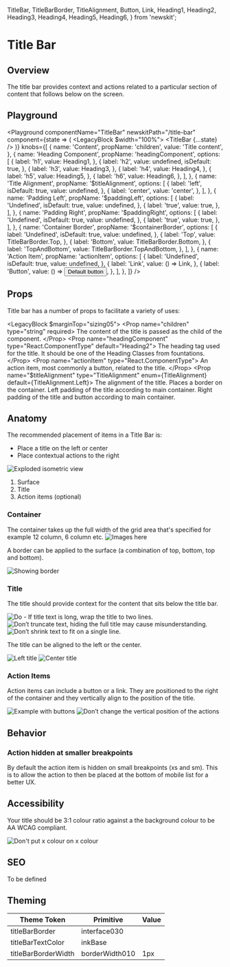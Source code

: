 
  TitleBar,
  TitleBarBorder,
  TitleAlignment,
  Button,
  Link,
  Heading1,
  Heading2,
  Heading3,
  Heading4,
  Heading5,
  Heading6,
} from 'newskit';


# Title Bar

## Overview

The title bar provides context and actions related to a particular section of content that follows below on the screen.

## Playground

<Playground
  componentName="TitleBar"
  newskitPath="/title-bar"
  component={state => (
    <LegacyBlock $width="100%">
      <TitleBar {...state} />
    </LegacyBlock>
  )}
  knobs={[
    {
      name: 'Content',
      propName: 'children',
      value: 'Title content',
    },
    {
      name: 'Heading Component',
      propName: 'headingComponent',
      options: [
        {
          label: 'h1',
          value: Heading1,
        },
        {
          label: 'h2',
          value: undefined,
          isDefault: true,
        },
        {
          label: 'h3',
          value: Heading3,
        },
        {
          label: 'h4',
          value: Heading4,
        },
        {
          label: 'h5',
          value: Heading5,
        },
        {
          label: 'h6',
          value: Heading6,
        },
      ],
    },
    {
      name: 'Title Alignment',
      propName: '$titleAlignment',
      options: [
        {
          label: 'left',
          isDefault: true,
          value: undefined,
        },
        {
          label: 'center',
          value: 'center',
        },
      ],
    },
    {
      name: 'Padding Left',
      propName: '$paddingLeft',
      options: [
        {
          label: 'Undefined',
          isDefault: true,
          value: undefined,
        },
        {
          label: 'true',
          value: true,
        },
      ],
    },
    {
      name: 'Padding Right',
      propName: '$paddingRight',
      options: [
        {
          label: 'Undefined',
          isDefault: true,
          value: undefined,
        },
        {
          label: 'true',
          value: true,
        },
      ],
    },
    {
      name: 'Container Border',
      propName: '$containerBorder',
      options: [
        {
          label: 'Undefined',
          isDefault: true,
          value: undefined,
        },
        {
          label: 'Top',
          value: TitleBarBorder.Top,
        },
        {
          label: 'Bottom',
          value: TitleBarBorder.Bottom,
        },
        {
          label: 'TopAndBottom',
          value: TitleBarBorder.TopAndBottom,
        },
      ],
    },
    {
      name: 'Action Item',
      propName: 'actionItem',
      options: [
        {
          label: 'Undefined',
          isDefault: true,
          value: undefined,
        },
        {
          label: 'Link',
          value: () => <Link href="/">Link</Link>,
        },
        {
          label: 'Button',
          value: () => <Button>Default button</Button>,
        },
      ],
    },
  ]}
/>

## Props

Title bar has a number of props to facilitate a variety of uses:

<LegacyBlock $marginTop="sizing05">
  <Prop name="children" type="string" required>
    The content of the title is passed as the child of the component.
  </Prop>
  <Prop name="headingComponent" type="React.ComponentType" default="Heading2">
    The heading tag used for the title. It should be one of the Heading Classes from fountations.
  </Prop>
  <Prop name="actionItem" type="React.ComponentType">
    An action item, most commonly a button, related to the title.
  </Prop>
  <Prop name="$titleAlignment" type="TitleAlignment" enum={TitleAlignment} default={TitleAlignment.Left}>
    The alignment of the title.
  </Prop>
  <Prop name="$containerBorder" type="TitleBarBorder" enum={TitleBarBorder} default={TitleBarBorder.None}>
    Places a border on the container.
  </Prop>
  <Prop name="$paddingLeft" type="boolean" default={false}>
    Left padding of the title according to main container.
  </Prop>
  <Prop name="$paddingRight" type="boolean" default={false}>
    Right padding of the title and button according to main container.
  </Prop>

</LegacyBlock>

## Anatomy

The recommended placement of items in a Title Bar is:

- Place a title on the left or center
- Place contextual actions to the right

![Exploded isometric view](image.url 'Exploded isometric view')

1. Surface
2. Title
3. Action items (optional)

### Container

The container takes up the full width of the grid area that's specified for example 12 column, 6 column etc.
![Images here](image.url 'Images here')

A border can be applied to the surface (a combination of top, bottom, top and bottom).

![Showing border](image.url 'Showing border')

### Title

The title should provide context for the content that sits below the title bar.

![Do - If title text is long, wrap the title to two lines.](image.url 'Do - If title text is long, wrap the title to two lines.')
![Don’t truncate text, hiding the full title may cause misunderstanding.](image.url 'Don’t truncate text, hiding the full title may cause misunderstanding.')
![Don’t shrink text to fit on a single line.](image.url 'Don’t shrink text to fit on a single line.')

The title can be aligned to the left or the center.

![Left title](image.url 'Left title')
![Center title](image.url 'Center title')

### Action Items

Action items can include a button or a link. They are positioned to the right of the container and they vertically align to the position of the title.

![Example with buttons](image.url 'Example with buttons')
![Don’t change the vertical position of the actions](image.url 'Don’t change the vertical position of the actions')

## Behavior

### Action hidden at smaller breakpoints

By default the action item is hidden on small breakpoints (xs and sm). This is to allow the action to then be placed at the bottom of mobile list for a better UX.

## Accessibility

Your title should be 3:1 colour ratio against a the background colour to be AA WCAG compliant.

![Don't put x colour on x colour](image.url "Don't put x colour on x colour")

## SEO

To be defined

## Theming

| Theme Token         | Primitive      | Value                                       |
| ------------------- | -------------- | ------------------------------------------- |
| titleBarBorder      | interface030   | <TextBoxSwatch themeColor="interface030" /> |
| titleBarTextColor   | inkBase        | <TextBoxSwatch themeColor="inkBase" />      |
| titleBarBorderWidth | borderWidth010 | 1px                                         |

<br />

